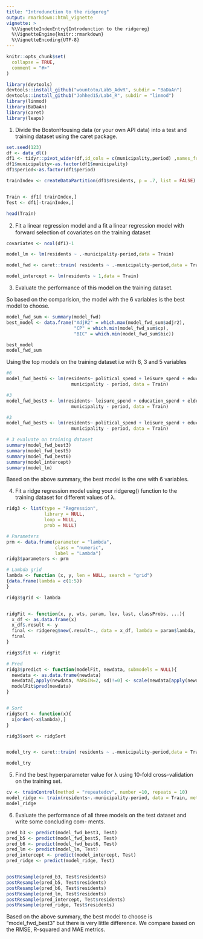 ```yaml
---
title: "Introdunction to the ridgereg"
output: rmarkdown::html_vignette
vignette: >
  %\VignetteIndexEntry{Introdunction to the ridgereg}
  %\VignetteEngine{knitr::rmarkdown}
  %\VignetteEncoding{UTF-8}
---
```


```r
knitr::opts_chunk$set(
  collapse = TRUE,
  comment = "#>"
)
```

```r
library(devtools)
devtools::install_github("wountoto/Lab5_AdvR", subdir = "BaDaAn")
devtools::install_github("Johhed15/Lab4_R", subdir = "linmod")
library(linmod)
library(BaDaAn)
library(caret)
library(leaps)

```


1) Divide the BostonHousing data (or your own API data) into a test and training dataset using the caret package.

```r
set.seed(123)
df <- data_dl()
df1 <- tidyr::pivot_wider(df,id_cols = c(municipality,period) ,names_from = kpi,values_from=values)
df1$municipality<-as.factor(df1$municipality)
df1$period<-as.factor(df1$period)

trainIndex <- createDataPartition(df1$residents, p = .7, list = FALSE)


Train <- df1[ trainIndex,]
Test <- df1[-trainIndex,]

head(Train)
```

2) Fit a linear regression model and a ﬁt a linear regression model with forward selection of covariates on the training dataset

```r

covariates <- ncol(df1)-1

model_lm <- lm(residents ~ .-municipality-period,data = Train)

model_fwd <- caret::train( residents ~ .-municipality-period,data = Train,method = "leapForward",tuneGrid = expand.grid(nvmax = covariates))

model_intercept <- lm(residents ~ 1,data = Train)


```



3) Evaluate the performance of this model on the training dataset.

So based on the comparision, the model with the 6 variables is the best model to choose. 
```r
model_fwd_sum <- summary(model_fwd)
best_model <- data.frame("AdjR2" = which.max(model_fwd_sum$adjr2),
                         "CP" = which.min(model_fwd_sum$cp),
                         "BIC" = which.min(model_fwd_sum$bic))

best_model
model_fwd_sum

```


Using the top models on the training dataset i.e with 6, 3 and 5 variables 
```r
#6
model_fwd_best6 <- lm(residents~ political_spend + leisure_spend + education_spend + elder_disabled_spend + refugee_spend + labor_spend - 
                        municipality - period, data = Train)

#3
model_fwd_best3 <- lm(residents~ leisure_spend + education_spend + elder_disabled_spend - 
                        municipality - period, data = Train)

#3
model_fwd_best5 <- lm(residents~ political_spend + leisure_spend + education_spend + elder_disabled_spend +labor_spend - 
                        municipality - period, data = Train)

# 3 evaluate on training dataset
summary(model_fwd_best3)
summary(model_fwd_best5)
summary(model_fwd_best6)
summary(model_intercept)
summary(model_lm)

```
Based on the above summary, the best model is the one with 6 variables. 



4) Fit a ridge regression model using your ridgereg() function to the training dataset for different values of λ. 
```r
ridg3 <- list(type = "Regression",
              library = NULL,
              loop = NULL,
              prob = NULL)

# Parameters
prm <- data.frame(parameter = "lambda",
                  class = "numeric",
                  label = "Lambda")
ridg3$parameters <- prm

# Lambda grid 
lambda <- function (x, y, len = NULL, search = "grid") 
{data.frame(lambda = c(1:5))
}

ridg3$grid <- lambda


ridgFit <- function(x, y, wts, param, lev, last, classProbs, ...){
  x_df <- as.data.frame(x)
  x_df$.result <- y
  final <- ridgereg$new(.result~., data = x_df, lambda = param$lambda, ...)
  final
}

ridg3$fit <- ridgFit

# Pred
ridg3$predict <- function(modelFit, newdata, submodels = NULL){
  newdata <- as.data.frame(newdata)
  newdata[,apply(newdata, MARGIN=2, sd)!=0] <- scale(newdata[apply(newdata, MARGIN=2, sd)!=0])
  modelFit$pred(newdata)
}


# Sort
ridgSort <- function(x){
  x[order(-x$lambda),]
}

ridg3$sort <- ridgSort


model_try <- caret::train( residents ~ .-municipality-period,data = Train,method = ridg3)

model_try

```


5) Find the best hyperparameter value for λ using 10-fold cross-validation on the training set.
```r
cv <- trainControl(method = "repeatedcv", number =10, repeats = 10)
model_ridge <- train(residents~.-municipality-period, data = Train, method = ridg3, trControl = cv)
model_ridge

```

6) Evaluate the performance of all three models on the test dataset and write some concluding com- ments.
```r
pred_b3 <- predict(model_fwd_best3, Test)
pred_b5 <- predict(model_fwd_best5, Test)
pred_b6 <- predict(model_fwd_best6, Test)
pred_lm <- predict(model_lm, Test)
pred_intercept <- predict(model_intercept, Test)
pred_ridge <- predict(model_ridge, Test)


postResample(pred_b3, Test$residents)
postResample(pred_b5, Test$residents)
postResample(pred_b6, Test$residents)
postResample(pred_lm, Test$residents)
postResample(pred_intercept, Test$residents)
postResample(pred_ridge, Test$residents)
```


Based on the above summary, the best model to choose is "model_fwd_best3" but there is very little difference. We compare based on the RMSE, R-squared and MAE metrics. 

